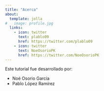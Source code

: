 ```yaml
---
title: "Acerca"
about:
  template: jolla
#   image: profile.jpg
  links:
    - icon: twitter
      text: plablo09
      href: https://twitter.com/plablo09
    - icon: twitter
      text: NoeOsorioPK
      href: https://twitter.com/NoeOsorioPK
---
```


Este tutorial fue desarrollado por:

* Noé Osorio García 
* Pablo López Ramírez
